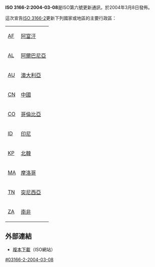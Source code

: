 {{primarysources|time=2019-05-15T08:24:42+00:00}}
'''ISO 3166-2:2004-03-08'''是ISO第六號更新通訊，於2004年3月8日發佈。

這次宣告[[ISO_3166-2|ISO 3166-2]]更新下列國家或地區的主要行政區：

{|
|[[ISO_3166-2:AF|AF]] || [[阿富汗|阿富汗]]
|-
|[[ISO_3166-2:AL|AL]] || [[阿爾巴尼亞|阿爾巴尼亞]]
|-
|[[ISO_3166-2:AU|AU]] || [[澳大利亞|澳大利亞]]
|-
|[[ISO_3166-2:CN|CN]] || [[中國|中國]]
|-
|[[ISO_3166-2:CO|CO]] || [[哥倫比亞|哥倫比亞]]
|-	
|[[ISO_3166-2:ID|ID]] || [[印尼|印尼]]
|-
|[[ISO_3166-2:KP|KP]] || [[北韓|北韓]]
|-
|[[ISO_3166-2:MA|MA]] || [[摩洛哥|摩洛哥]]
|-
|[[ISO_3166-2:TN|TN]] || [[突尼西亞|突尼西亞]]
|-
|[[ISO_3166-2:ZA|ZA]] || [[南非|南非]]
|}

== 外部連結 ==
* [http://www.iso.org/iso/en/prods-services/iso3166ma/03updates-on-iso-3166/nli-6.pdf 複本下載]{{Wayback|url=http://www.iso.org/iso/en/prods-services/iso3166ma/03updates-on-iso-3166/nli-6.pdf |date=20060616133141 }}（ISO網站）

[[Category:ISO_3166|#03166-2-2004-03-08]]